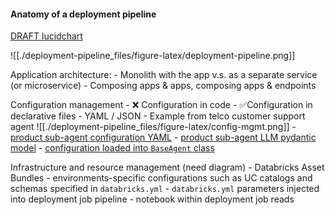 #### Anatomy of a deployment pipeline

[DRAFT lucidchart](https://lucid.app/lucidchart/3c5f3fc1-ad2a-40f6-9f89-74b6dbb1fe14/edit?invitationId=inv_07475903-1de7-457b-88d1-74adfe4f4ba2&page=t3zIPiA-na8H#)

![[./deployment-pipeline_files/figure-latex/deployment-pipeline.png]]

Application architecture:
- Monolith with the app v.s. as a separate service (or microservice)
- Composing apps & apps, composing apps & endpoints
	
Configuration management
- ❌ Configuration in code
-  ✅Configuration in declarative files - YAML / JSON
- Example from telco customer support agent
![[./deployment-pipeline_files/figure-latex/config-mgmt.png]]
	- [product sub-agent configuration YAML ](https://github.com/databricks-field-eng/genai-customer-support-demo/blob/main/configs/agents/product.yaml#L3)
	- [product sub-agent LLM pydantic model](https://github.com/databricks-field-eng/genai-customer-support-demo/blob/main/telco_support_agent/config/schemas.py#L10)
	- [configuration loaded into `BaseAgent` class](https://github.com/databricks-field-eng/genai-customer-support-demo/blob/main/telco_support_agent/agents/base_agent.py#L115)

Infrastructure and resource management (need diagram)
- Databricks Asset Bundles 
	- environments-specific configurations such as UC catalogs and schemas specified in `databricks.yml`
	- `databricks.yml` parameters injected into deployment job pipeline
	- notebook within deployment job reads 